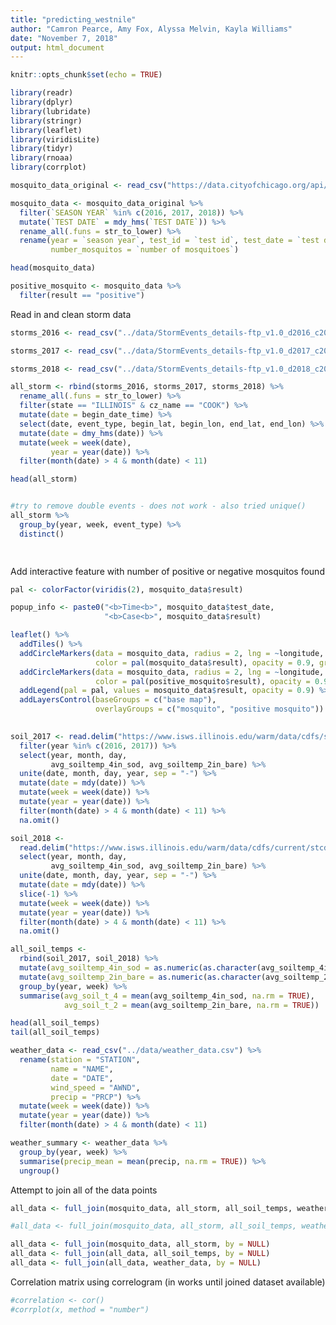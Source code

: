 ```yaml
---
title: "predicting_westnile"
author: "Camron Pearce, Amy Fox, Alyssa Melvin, Kayla Williams"
date: "November 7, 2018"
output: html_document
---
```


```r
knitr::opts_chunk$set(echo = TRUE)
```



```r
library(readr)
library(dplyr)
library(lubridate)
library(stringr)
library(leaflet)
library(viridisLite)
library(tidyr)
library(rnoaa)
library(corrplot)

```

```r
mosquito_data_original <- read_csv("https://data.cityofchicago.org/api/views/jqe8-8r6s/rows.csv?accessType=DOWNLOAD") 

mosquito_data <- mosquito_data_original %>%
  filter(`SEASON YEAR` %in% c(2016, 2017, 2018)) %>%
  mutate(`TEST DATE` = mdy_hms(`TEST DATE`)) %>%
  rename_all(.funs = str_to_lower) %>%
  rename(year = `season year`, test_id = `test id`, test_date = `test date`,
         number_mosquitos = `number of mosquitoes`)

head(mosquito_data)

positive_mosquito <- mosquito_data %>%
  filter(result == "positive")


```

Read in and clean storm data
```r
storms_2016 <- read_csv("../data/StormEvents_details-ftp_v1.0_d2016_c20180718.csv") 

storms_2017 <- read_csv("../data/StormEvents_details-ftp_v1.0_d2017_c20181017.csv")

storms_2018 <- read_csv("../data/StormEvents_details-ftp_v1.0_d2018_c20181017.csv")

all_storm <- rbind(storms_2016, storms_2017, storms_2018) %>%
  rename_all(.funs = str_to_lower) %>%
  filter(state == "ILLINOIS" & cz_name == "COOK") %>%
  mutate(date = begin_date_time) %>%
  select(date, event_type, begin_lat, begin_lon, end_lat, end_lon) %>%
  mutate(date = dmy_hms(date)) %>%
  mutate(week = week(date), 
         year = year(date)) %>%
  filter(month(date) > 4 & month(date) < 11)

head(all_storm)


#try to remove double events - does not work - also tried unique()
all_storm %>%
  group_by(year, week, event_type) %>%
  distinct()

  
```

Add interactive feature with number of positive or negative mosquitos found
```r

pal <- colorFactor(viridis(2), mosquito_data$result)

popup_info <- paste0("<b>Time<b>", mosquito_data$test_date,
                     "<b>Case<b>", mosquito_data$result)

leaflet() %>%
  addTiles() %>%
  addCircleMarkers(data = mosquito_data, radius = 2, lng = ~longitude, lat = ~latitude, 
                   color = pal(mosquito_data$result), opacity = 0.9, group = "mosquito", popup = popup_info) %>% 
  addCircleMarkers(data = mosquito_data, radius = 2, lng = ~longitude, lat = ~latitude, 
                   color = pal(positive_mosquito$result), opacity = 0.9, group = "positive mosquito") %>%
  addLegend(pal = pal, values = mosquito_data$result, opacity = 0.9) %>%
  addLayersControl(baseGroups = c("base map"),
                   overlayGroups = c("mosquito", "positive mosquito"))
  
```



```r
soil_2017 <- read.delim("https://www.isws.illinois.edu/warm/data/cdfs/stcday.txt") %>% 
  filter(year %in% c(2016, 2017)) %>%
  select(year, month, day,
         avg_soiltemp_4in_sod, avg_soiltemp_2in_bare) %>% 
  unite(date, month, day, year, sep = "-") %>% 
  mutate(date = mdy(date)) %>% 
  mutate(week = week(date)) %>% 
  mutate(year = year(date)) %>%
  filter(month(date) > 4 & month(date) < 11) %>%
  na.omit()

soil_2018 <- 
  read.delim("https://www.isws.illinois.edu/warm/data/cdfs/current/stcday18.txt") %>% 
  select(year, month, day,
         avg_soiltemp_4in_sod, avg_soiltemp_2in_bare) %>% 
  unite(date, month, day, year, sep = "-") %>% 
  mutate(date = mdy(date)) %>% 
  slice(-1) %>% 
  mutate(week = week(date)) %>% 
  mutate(year = year(date)) %>%
  filter(month(date) > 4 & month(date) < 11) %>%
  na.omit()

all_soil_temps <-
  rbind(soil_2017, soil_2018) %>% 
  mutate(avg_soiltemp_4in_sod = as.numeric(as.character(avg_soiltemp_4in_sod))) %>%
  mutate(avg_soiltemp_2in_bare = as.numeric(as.character(avg_soiltemp_2in_bare))) %>%
  group_by(year, week) %>% 
  summarise(avg_soil_t_4 = mean(avg_soiltemp_4in_sod, na.rm = TRUE),
            avg_soil_t_2 = mean(avg_soiltemp_2in_bare, na.rm = TRUE))

head(all_soil_temps)
tail(all_soil_temps)
```



```r


weather_data <- read_csv("../data/weather_data.csv") %>% 
  rename(station = "STATION",
         name = "NAME",
         date = "DATE",
         wind_speed = "AWND",
         precip = "PRCP") %>% 
  mutate(week = week(date)) %>% 
  mutate(year = year(date)) %>%
  filter(month(date) > 4 & month(date) < 11)

weather_summary <- weather_data %>% 
  group_by(year, week) %>% 
  summarise(precip_mean = mean(precip, na.rm = TRUE)) %>% 
  ungroup()

 ```

Attempt to join all of the data points

```r

all_data <- full_join(mosquito_data, all_storm, all_soil_temps, weather_data)

#all_data <- full_join(mosquito_data, all_storm, all_soil_temps, weather_data)

all_data <- full_join(mosquito_data, all_storm, by = NULL)
all_data <- full_join(all_data, all_soil_temps, by = NULL)
all_data <- full_join(all_data, weather_data, by = NULL)

```


Correlation matrix using correlogram (in works until joined dataset available)

```r
#correlation <- cor()
#corrplot(x, method = "number")
```



